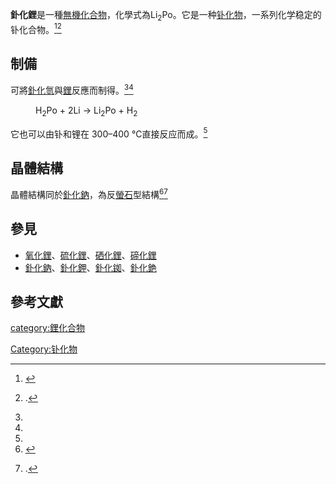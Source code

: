 {{Chembox
|  PIN = Lithium polonide
|Section1 = {{Chembox Identifiers
| SMILES = [Li+].[Li+].[Po-2]
| StdInChI=1S/2Li.Po/q2*+1;-2
 }}
|Section2 = {{Chembox Properties
|   Formula = Li<sub>2</sub>Po
|   MolarMass = 222.86
|   Appearance = 灰色<ref name="Bagnall">{{cite book |title=Advances in Inorganic Chemistry and Radiochemistry |chapter=The Chemistry of Polonium |last1=Bagnall |first1=K. W. |year=1962 |publisher=[[Academic_Press|Academic Press]] |location=New York |isbn=9780120236046 |pages=197–230 |accessdate=June 17, 2012 |url=https://www.google.com/books?id=8qePsa3V8GQC}}</ref>
}}
}}
'''釙化鋰'''是一種[[無機化合物|無機化合物]]，化學式為Li<sub>2</sub>Po。它是一种[[钋化物|钋化物]]，一系列化学稳定的钋化合物。<ref name="G&E">{{Greenwood&Earnshaw1st|page=899}}</ref><ref name=Moyer>{{citation | last = Moyer | first = Harvey V. | contribution = Chemical Properties of Polonium | pages = 33–96 | title = Polonium | url = http://www.osti.gov/bridge/servlets/purl/4367751-nEJIbm/ | editor-last = Moyer | editor-first = Harvey V. | id = TID-5221 | doi = 10.2172/4367751 | year = 1956 | location = Oak Ridge, Tenn. | publisher = United States Atomic Energy Commission}}.</ref>

== 制備 ==
可將[[釙化氫|釙化氫]]與[[鋰|鋰]]反應而制得。<ref name="G&E"/><ref name=Moyer/>
:H<sub>2</sub>Po + 2Li → Li<sub>2</sub>Po + H<sub>2</sub>

它也可以由钋和锂在 300–400 °C直接反应而成。<ref name=Bagnall/>

== 晶體結構 ==
晶體結構同於[[釙化鈉|釙化鈉]]，為反[[螢石|螢石]]型結構<ref name="G&E">{{Greenwood&Earnshaw1st|page=899}}</ref><ref name="AEC-chem">{{citation | last = Moyer | first = Harvey V. | contribution = Chemical Properties of Polonium | pages = 33–96 | title = Polonium | url = http://www.osti.gov/bridge/servlets/purl/4367751-nEJIbm/ | editor-last = Moyer | editor-first = Harvey V. | id = TID-5221 | doi = 10.2172/4367751 | year = 1956 | location = Oak Ridge, Tenn. | publisher = United States Atomic Energy Commission | accessdate = 2011-08-11 | archive-date = 2019-07-01 | archive-url = https://web.archive.org/web/20190701105103/https://www.osti.gov/biblio/4367751 | dead-url = no }}.</ref>

== 參見 ==
*[[氧化鋰|氧化鋰]]、[[硫化鋰|硫化鋰]]、[[硒化鋰|硒化鋰]]、[[碲化鋰|碲化鋰]]
*[[釙化鈉|釙化鈉]]、[[釙化鉀|釙化鉀]]、[[釙化銣|釙化銣]]、[[釙化銫|釙化銫]]

== 參考文獻 ==
<references/>

[[category:鋰化合物|category:鋰化合物]]
[[Category:钋化物|Category:钋化物]]

{{無機化合物小作品}}
{{鋰化合物}}